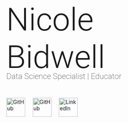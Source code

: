 <span style="font-size: 6em; font-weight: 300; font-family: 'Roboto', sans-serif; display: block; margin-bottom: -0.3em; margin-top: 50px;">Nicole Bidwell</span>

<span style="font-size: 1.5em; font-family: 'Roboto', sans-serif; font-weight: 200;">
    Data Science Specialist | Educator
</span>

<br>

[![GitHub](img/github.png){.home-button style="width: 50px; height: 50px;"}](https://github.com/nicolebid) &nbsp; &nbsp;
[![GitHub](img/mail.png){.home-button style="width: 50px; height: 50px;"}](index.qmd#contact) &nbsp; &nbsp;
[![LinkedIn](img/linkedin_2.png){.home-button style="width: 50px; height: 50px;"}](https://www.linkedin.com/in/nicolebidwell) 

<a href="index.qmd#about" class="btn btn-custom-arrow" style="margin-top: 200px;"></a>
